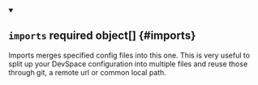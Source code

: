 


<details className="config-field" data-expandable="true" open>
<summary>

## `imports` <span className="config-field-required" data-required="false">required</span> <span className="config-field-type">object[]</span> <span className="config-field-default"></span> <span className="config-field-enum"></span> {#imports}

Imports merges specified config files into this one. This is very useful to split up your DevSpace configuration into multiple files and reuse those through git, a remote url or common local path.

</summary>

<PartialImportsreference />


</details>
